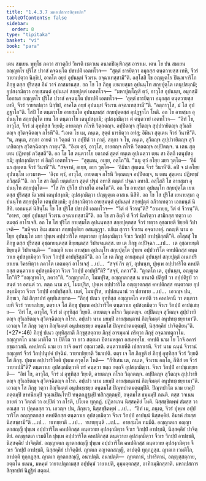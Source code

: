 ```yaml
---
title: "1.4.3.7 มหาเปสการสิกฺขาปท"
tableOfContents: false
sidebar:
  order: 8
type: "tipitaka"
basket: "vi"
book: "para"
---
```



<DynamicBreadcrumb />

<Division number="641" book="para">

<Paragraph number="2362" book="para">
เตน สมเยน พุทฺโธ ภควา สาวตฺถิยํ วิหรติ เชตวเน อนาถปิณฺฑิกสฺส อาราเม. เตน โข ปน สมเยน อญฺญตโร ปุริโส ปวาสํ คจฺฉนฺโต ปชาปติํ เอตทโวจ—  “สุตฺตํ ธารยิตฺวา อมุกสฺส ตนฺตวายสฺส เทหิ, จีวรํ วายาเปตฺวา นิกฺขิป, อาคโต อยฺยํ อุปนนฺทํ จีวเรน อจฺฉาเทสฺสามี”ติ. อสฺโสสิ โข อญฺญตโร ปิณฺฑจาริโก ภิกฺขุ ตสฺส ปุริสสฺส อิมํ วาจํ ภาสมานสฺส. อถ โข โส ภิกฺขุ เยนายสฺมา อุปนนฺโท สกฺยปุตฺโต เตนุปสงฺกมิ; อุปสงฺกมิตฺวา อายสฺมนฺตํ อุปนนฺทํ สกฺยปุตฺตํ เอตทโวจ—  “มหาปุญฺโญสิ ตฺวํ, อาวุโส อุปนนฺท, อมุกสฺมิํ โอกาเส อญฺญตโร ปุริโส ปวาสํ คจฺฉนฺโต ปชาปติํ เอตทโวจ—  ‘สุตฺตํ ธารยิตฺวา อมุกสฺส ตนฺตวายสฺส เทหิ, จีวรํ วายาเปตฺวา นิกฺขิป, อาคโต อยฺยํ อุปนนฺทํ จีวเรน อจฺฉาเทสฺสามี’”ติ. “อตฺถาวุโส, มํ โส อุปฏฺฐาโก”ติ. โสปิ โข ตนฺตวาโย อายสฺมโต อุปนนฺทสฺส สกฺยปุตฺตสฺส อุปฏฺฐาโก โหติ.
</Paragraph>

<Paragraph number="2363" book="para">
อถ โข อายสฺมา อุปนนฺโท สกฺยปุตฺโต เยน โส ตนฺตวาโย เตนุปสงฺกมิ; อุปสงฺกมิตฺวา ตํ ตนฺตวายํ เอตทโวจ—  “อิทํ โข, อาวุโส, จีวรํ มํ อุทฺทิสฺส วิยฺยติ; อายตญฺจ กโรหิ วิตฺถตญฺจ. อปฺปิตญฺจ สุวีตญฺจ สุปฺปวายิตญฺจ สุวิเลขิตญฺจ สุวิตจฺฉิตญฺจ กโรหี”ติ. “เอเต โข เม, ภนฺเต, สุตฺตํ ธารยิตฺวา อทํสุ; อิมินา สุตฺเตน จีวรํ วินาหี”ติ. “น, ภนฺเต, สกฺกา อายตํ วา วิตฺถตํ วา อปฺปิตํ วา กาตุํ. สกฺกา จ โข, ภนฺเต, สุวีตญฺจ สุปฺปวายิตญฺจ สุวิเลขิตญฺจ สุวิตจฺฉิตญฺจ กาตุนฺ”ติ. “อิงฺฆ ตฺวํ, อาวุโส, อายตญฺจ กโรหิ วิตฺถตญฺจ อปฺปิตญฺจ. น เตน สุตฺเตน ปฏิพทฺธํ ภวิสฺสตี”ติ.
</Paragraph>

<Paragraph number="2364" book="para">
อถ โข โส ตนฺตวาโย ยถาภตํ สุตฺตํ ตนฺเต อุปเนตฺวา เยน สา อิตฺถี เตนุปสงฺกมิ; อุปสงฺกมิตฺวา ตํ อิตฺถิํ เอตทโวจ—  “สุตฺเตน, อเยฺย, อตฺโถ”ติ. “นนุ ตฺวํ อโยฺย มยา วุตฺโต—  ‘อิมินา สุตฺเตน จีวรํ วินาหี’”ติ. “สจฺจาหํ, อเยฺย, ตยา วุตฺโต—  ‘อิมินา สุตฺเตน จีวรํ วินาหี’ติ. อปิ จ มํ อโยฺย อุปนนฺโท เอวมาห—  ‘อิงฺฆ ตฺวํ, อาวุโส, อายตญฺจ กโรหิ วิตฺถตญฺจ อปฺปิตญฺจ, น เตน สุตฺเตน ปฏิพทฺธํ ภวิสฺสตี’”ติ. อถ โข สา อิตฺถี ยตฺตกํเยว สุตฺตํ ปฐมํ อทาสิ ตตฺตกํ ปจฺฉา อทาสิ. อสฺโสสิ โข อายสฺมา อุปนนฺโท สกฺยปุตฺโต—  “โส กิร ปุริโส ปวาสโต อาคโต”ติ. อถ โข อายสฺมา อุปนนฺโท สกฺยปุตฺโต เยน ตสฺส ปุริสสฺส นิเวสนํ เตนุปสงฺกมิ; อุปสงฺกมิตฺวา ปญฺญตฺเต อาสเน นิสีทิ. อถ โข โส ปุริโส เยนายสฺมา อุปนนฺโท สกฺยปุตฺโต เตนุปสงฺกมิ; อุปสงฺกมิตฺวา อายสฺมนฺตํ อุปนนฺทํ สกฺยปุตฺตํ อภิวาเทตฺวา เอกมนฺตํ นิสีทิ. เอกมนฺตํ นิสินฺโน โข โส ปุริโส ปชาปติํ เอตทโวจ—  “วีตํ ตํ จีวรนฺ”ติ? “อามายฺย, วีตํ ตํ จีวรนฺ”ติ. “อาหร, อยฺยํ อุปนนฺทํ จีวเรน อจฺฉาเทสฺสามี”ติ. อถ โข สา อิตฺถี ตํ จีวรํ นีหริตฺวา สามิกสฺส ทตฺวา เอตมตฺถํ อาโรเจสิ. อถ โข โส ปุริโส อายสฺมโต อุปนนฺทสฺส สกฺยปุตฺตสฺส จีวรํ ทตฺวา อุชฺฌายติ ขิยฺยติ วิปาเจติ—  “มหิจฺฉา อิเม สมณา สกฺยปุตฺติยา อสนฺตุฏฺฐา. นยิเม สุกรา จีวเรน อจฺฉาเทตุํ. กถญฺหิ นาม อโยฺย อุปนนฺโท มยา ปุพฺเพ อปฺปวาริโต ตนฺตวาเย อุปสงฺกมิตฺวา จีวเร วิกปฺปํ อาปชฺชิสฺสตี”ติ.
</Paragraph>

<Paragraph number="2365" book="para">
อโสฺสสุํ โข ภิกฺขู ตสฺส ปุริสสฺส อุชฺฌายนฺตสฺส ขิยฺยนฺตสฺส วิปาเจนฺตสฺส. เย เต ภิกฺขู อปฺปิจฺฉา …เป…  เต อุชฺฌายนฺติ ขิยฺยนฺติ วิปาเจนฺติ—  “กถญฺหิ นาม อายสฺมา อุปนนฺโท สกฺยปุตฺโต ปุพฺเพ อปฺปวาริโต คหปติกสฺส ตนฺตวาเย อุปสงฺกมิตฺวา จีวเร วิกปฺปํ อาปชฺชิสฺสตี”ติ.
</Paragraph>

<Paragraph number="2366" book="para">
อถ โข เต ภิกฺขู อายสฺมนฺตํ อุปนนฺทํ สกฺยปุตฺตํ อเนกปริยาเยน วิครหิตฺวา ภควโต เอตมตฺถํ อาโรเจสุํ …เป…  “สจฺจํ กิร ตฺวํ, อุปนนฺท, ปุพฺเพ อปฺปวาริโต คหปติกสฺส ตนฺตวาเย อุปสงฺกมิตฺวา จีวเร วิกปฺปํ อาปชฺชี”ติ? “สจฺจํ, ภควา”ติ. “ญาตโก เต, อุปนนฺท, อญฺญาตโก”ติ? “อญฺญาตโก, ภควา”ติ. “อญฺญาตโก, โมฆปุริส, อญฺญาตกสฺส น ชานาติ ปติรูปํ วา อปฺปติรูปํ วา สนฺตํ วา อสนฺตํ วา. ตตฺถ นาม ตฺวํ, โมฆปุริส, ปุพฺเพ อปฺปวาริโต อญฺญาตกสฺส คหปติกสฺส ตนฺตวาเย อุปสงฺกมิตฺวา จีวเร วิกปฺปํ อาปชฺชิสฺสสิ. เนตํ, โมฆปุริส, อปฺปสนฺนานํ วา ปสาทาย …เป…  เอวญฺจ ปน, ภิกฺขเว, อิมํ สิกฺขาปทํ อุทฺทิเสยฺยาถ—
</Paragraph>

</Division>
<Division number="642" book="para">

<Paragraph number="2367" book="para">
<Emphasis>“ภิกฺขุํ ปเนว อุทฺทิสฺส อญฺญาตโก คหปติ วา คหปตานี วา ตนฺตวาเยหิ จีวรํ วายาเปยฺย, ตตฺร เจ โส ภิกฺขุ ปุพฺเพ อปฺปวาริโต ตนฺตวาเย อุปสงฺกมิตฺวา จีวเร วิกปฺปํ อาปชฺเชยฺย—  ‘อิทํ โข, อาวุโส, จีวรํ มํ อุทฺทิสฺส วิยฺยติ. อายตญฺจ กโรถ วิตฺถตญฺจ. อปฺปิตญฺจ สุวีตญฺจ สุปฺปวายิตญฺจ สุวิเลขิตญฺจ สุวิตจฺฉิตญฺจ กโรถ. อปฺเปว นาม มยมฺปิ อายสฺมนฺตานํ กิญฺจิมตฺตํ อนุปทชฺเชยฺยามา’ติ. เอวญฺจ โส ภิกฺขุ วตฺวา กิญฺจิมตฺตํ อนุปทชฺเชยฺย อนฺตมโส ปิณฺฑปาตมตฺตมฺปิ, นิสฺสคฺคิยํ ปาจิตฺติยนฺ”</Emphasis>ติ. (*27*:<Emphasis>46</Emphasis>)
</Paragraph>

</Division>
<Division number="643" book="para">

<Paragraph number="2368" book="para">
<Emphasis>ภิกฺขุํ ปเนว อุทฺทิสฺสา</Emphasis>ติ ภิกฺขุสฺสตฺถาย ภิกฺขุํ อารมฺมณํ กริตฺวา ภิกฺขุํ อจฺฉาเทตุกาโม.
</Paragraph>

<Paragraph number="2369" book="para">
<Emphasis>อญฺญาตโก</Emphasis> นาม มาติโต วา ปิติโต วา ยาว สตฺตมา ปิตามหยุคา อสมฺพทฺโธ.
</Paragraph>

<Paragraph number="2370" book="para">
<Emphasis>คหปติ</Emphasis> นาม โย โกจิ อคารํ อชฺฌาวสติ.
</Paragraph>

<Paragraph number="2371" book="para">
<Emphasis>คหปตานี</Emphasis> นาม ยา กาจิ อคารํ อชฺฌาวสติ.
</Paragraph>

<Paragraph number="2372" book="para">
<Emphasis>ตนฺตวาเยหี</Emphasis>ติ เปสกาเรหิ.
</Paragraph>

<Paragraph number="2373" book="para">
<Emphasis>จีวรํ</Emphasis> นาม ฉนฺนํ จีวรานํ อญฺญตรํ จีวรํ วิกปฺปนุปคํ ปจฺฉิมํ.
</Paragraph>

<Paragraph number="2374" book="para">
<Emphasis>วายาเปยฺยา</Emphasis>ติ วินาเปติ.
</Paragraph>

<Paragraph number="2375" book="para">
<Emphasis>ตตฺร เจ โส ภิกฺขู</Emphasis>ติ ยํ ภิกฺขุํ อุทฺทิสฺส จีวรํ วิยฺยติ โส ภิกฺขุ.
</Paragraph>

<Paragraph number="2376" book="para">
<Emphasis>ปุพฺเพ อปฺปวาริโต</Emphasis>ติ ปุพฺเพ อวุตฺโต โหติ—  “กีทิเสน เต, ภนฺเต, จีวเรน อตฺโถ, กีทิสํ เต จีวรํ วายาเปมี”ติ?
</Paragraph>

<Paragraph number="2377" book="para">
<Emphasis>ตนฺตวาเย อุปสงฺกมิตฺวา</Emphasis>ติ ฆรํ คนฺตฺวา ยตฺถ กตฺถจิ อุปสงฺกมิตฺวา.
</Paragraph>

<Paragraph number="2378" book="para">
<Emphasis>จีวเร วิกปฺปํ อาปชฺเชยฺยา</Emphasis>ติ—  “อิทํ โข, อาวุโส, จีวรํ มํ อุทฺทิสฺส วิยฺยติ, อายตญฺจ กโรถ วิตฺถตญฺจ. อปฺปิตญฺจ สุวีตญฺจ สุปฺปวายิตญฺจ สุวิเลขิตญฺจ สุวิตจฺฉิตญฺจ กโรถ. อปฺเปว นาม มยมฺปิ อายสฺมนฺตานํ กิญฺจิมตฺตํ อนุปทชฺเชยฺยามา”ติ.
</Paragraph>

<Paragraph number="2379" book="para">
<Emphasis>เอวญฺจ โส ภิกฺขุ วตฺวา กิญฺจิมตฺตํ อนุปทชฺเชยฺย อนฺตมโส ปิณฺฑปาตมตฺตมฺปี</Emphasis>ติ. <Emphasis>ปิณฺฑปาโต</Emphasis> นาม ยาคุปิ ภตฺตมฺปิ ขาทนียมฺปิ จุณฺณปิณฺโฑปิ ทนฺตกฏฺฐมฺปิ ทสิกสุตฺตมฺปิ, อนฺตมโส ธมฺมมฺปิ ภณติ.
</Paragraph>

<Paragraph number="2380" book="para">
ตสฺส วจเนน อายตํ วา วิตฺถตํ วา อปฺปิตํ วา กโรติ, ปโยเค ทุกฺกฏํ. ปฏิลาเภน นิสฺสคฺคิยํ โหติ. นิสฺสชฺชิตพฺพํ สํฆสฺส วา คณสฺส วา ปุคฺคลสฺส วา. เอวญฺจ ปน, ภิกฺขเว, นิสฺสชฺชิตพฺพํ …เป…  “อิทํ เม, ภนฺเต, จีวรํ ปุพฺเพ อปฺปวาริโต อญฺญาตกสฺส คหปติกสฺส ตนฺตวาเย อุปสงฺกมิตฺวา จีวเร วิกปฺปํ อาปนฺนํ นิสฺสคฺคิยํ. อิมาหํ สํฆสฺส นิสฺสชฺชามี”ติ …เป…  ทเทยฺยาติ …เป…  ทเทยฺยุนฺติ …เป…  อายสฺมโต ทมฺมีติ.
</Paragraph>

</Division>
<Division number="644" book="para">

<Paragraph number="2381" book="para">
อญฺญาตเก อญฺญาตกสญฺญี ปุพฺเพ อปฺปวาริโต คหปติกสฺส ตนฺตวาเย อุปสงฺกมิตฺวา จีวเร วิกปฺปํ อาปชฺชติ, นิสฺสคฺคิยํ ปาจิตฺติยํ. อญฺญาตเก เวมติโก ปุพฺเพ อปฺปวาริโต คหปติกสฺส ตนฺตวาเย อุปสงฺกมิตฺวา จีวเร วิกปฺปํ อาปชฺชติ, นิสฺสคฺคิยํ ปาจิตฺติยํ. อญฺญาตเก ญาตกสญฺญี ปุพฺเพ อปฺปวาริโต คหปติกสฺส ตนฺตวาเย อุปสงฺกมิตฺวา จีวเร วิกปฺปํ อาปชฺชติ, นิสฺสคฺคิยํ ปาจิตฺติยํ.
</Paragraph>

<Paragraph number="2382" book="para">
ญาตเก อญาตกสญฺญี, อาปตฺติ ทุกฺกฏสฺส. ญาตเก เวมติโก, อาปตฺติ ทุกฺกฏสฺส. ญาตเก ญาตกสญฺญี, อนาปตฺติ.
</Paragraph>

</Division>
<Division number="645" book="para">

<Paragraph number="2383" book="para">
อนาปตฺติ—  ญาตกานํ, ปวาริตานํ, อญฺญสฺสตฺถาย, อตฺตโน ธเนน, มหคฺฆํ วายาเปตุกามสฺส อปฺปคฺฆํ วายาเปติ, อุมฺมตฺตกสฺส, อาทิกมฺมิกสฺสาติ.

</Paragraph>
</Division>

<Paragraph number="2384" type="center" book="para">
มหาเปสการสิกฺขาปทํ นิฏฺฐิตํ สตฺตมํ.
</Paragraph>
